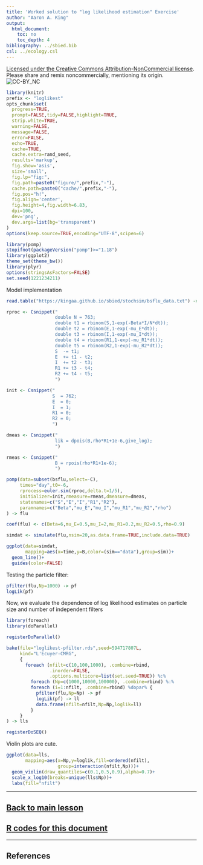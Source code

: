 ```yaml
---
title: 'Worked solution to "log likelihood estimation" Exercise'
author: "Aaron A. King"
output:
  html_document:
    toc: no
    toc_depth: 4
bibliography: ../sbied.bib
csl: ../ecology.csl
---
```


\newcommand\prob[1]{\mathbb{P}\left[{#1}\right]}
\newcommand\expect[1]{\mathbb{E}\left[{#1}\right]}
\newcommand\var[1]{\mathrm{Var}\left[{#1}\right]}
\newcommand\dist[2]{\mathrm{#1}\left(#2\right)}
\newcommand\dlta[1]{{\Delta}{#1}}
\newcommand\lik{\mathcal{L}}
\newcommand\loglik{\ell}

[Licensed under the Creative Commons Attribution-NonCommercial license](http://creativecommons.org/licenses/by-nc/4.0/).
Please share and remix noncommercially, mentioning its origin.  
![CC-BY_NC](../graphics/cc-by-nc.png)

```r
library(knitr)
prefix <- "loglikest"
opts_chunk$set(
  progress=TRUE,
  prompt=FALSE,tidy=FALSE,highlight=TRUE,
  strip.white=TRUE,
  warning=FALSE,
  message=FALSE,
  error=FALSE,
  echo=TRUE,
  cache=TRUE,
  cache.extra=rand_seed,
  results='markup',
  fig.show='asis',
  size='small',
  fig.lp="fig:",
  fig.path=paste0("figure/",prefix,"-"),
  cache.path=paste0("cache/",prefix,"-"),
  fig.pos="h!",
  fig.align='center',
  fig.height=4,fig.width=6.83,
  dpi=100,
  dev='png',
  dev.args=list(bg='transparent')
)
options(keep.source=TRUE,encoding="UTF-8",scipen=6)
```
```r
library(pomp)
stopifnot(packageVersion("pomp")>="1.18")
library(ggplot2)
theme_set(theme_bw())
library(plyr)
options(stringsAsFactors=FALSE)
set.seed(1221234211)
```

Model implementation

```r
read.table("https://kingaa.github.io/sbied/stochsim/bsflu_data.txt") -> bsflu

rproc <- Csnippet("
                  double N = 763;
                  double t1 = rbinom(S,1-exp(-Beta*I/N*dt));
                  double t2 = rbinom(E,1-exp(-mu_E*dt));
                  double t3 = rbinom(I,1-exp(-mu_I*dt));
                  double t4 = rbinom(R1,1-exp(-mu_R1*dt));
                  double t5 = rbinom(R2,1-exp(-mu_R2*dt));
                  S  -= t1;
                  E  += t1 - t2;
                  I  += t2 - t3;
                  R1 += t3 - t4;
                  R2 += t4 - t5;
                  ")

init <- Csnippet("
                 S  = 762;
                 E  = 0;
                 I  = 1;
                 R1 = 0;
                 R2 = 0;
                 ")

dmeas <- Csnippet("
                  lik = dpois(B,rho*R1+1e-6,give_log);
                  ")

rmeas <- Csnippet("
                  B = rpois(rho*R1+1e-6);
                  ")

pomp(data=subset(bsflu,select=-C),
     times="day",t0=-6,
     rprocess=euler.sim(rproc,delta.t=1/5),
     initializer=init,rmeasure=rmeas,dmeasure=dmeas,
     statenames=c("S","E","I","R1","R2"),
     paramnames=c("Beta","mu_E","mu_I","mu_R1","mu_R2","rho")
) -> flu

coef(flu) <- c(Beta=6,mu_E=0.5,mu_I=2,mu_R1=0.2,mu_R2=0.5,rho=0.9)

simdat <- simulate(flu,nsim=20,as.data.frame=TRUE,include.data=TRUE)

ggplot(data=simdat,
       mapping=aes(x=time,y=B,color=(sim=="data"),group=sim))+
  geom_line()+
  guides(color=FALSE)
```

Testing the particle filter:

```r
pfilter(flu,Np=1000) -> pf
logLik(pf)
```

Now, we evaluate the dependence of log likelihood estimates 
on particle size and number of independent filters

```r
library(foreach)
library(doParallel)

registerDoParallel()

bake(file="loglikest-pfilter.rds",seed=594717807L,
     kind="L'Ecuyer-CMRG",
     {
       foreach (nfilt=c(10,100,1000), .combine=rbind,
                .inorder=FALSE,
                .options.multicore=list(set.seed=TRUE)) %:%
         foreach (Np=c(1000,10000,100000), .combine=rbind) %:%
         foreach (i=1:nfilt, .combine=rbind) %dopar% {
           pfilter(flu,Np=Np) -> pf
           logLik(pf) -> ll
           data.frame(nfilt=nfilt,Np=Np,loglik=ll)
         }
     }
) -> lls

registerDoSEQ()
```

Violin plots are cute.

```r
ggplot(data=lls,
       mapping=aes(x=Np,y=loglik,fill=ordered(nfilt),
                   group=interaction(nfilt,Np)))+
  geom_violin(draw_quantiles=c(0.1,0.5,0.9),alpha=0.7)+
  scale_x_log10(breaks=unique(lls$Np))+
  labs(fill="nfilt")
```

-----------

## [Back to main lesson](./pfilter.html)
## [**R** codes for this document](http://raw.githubusercontent.com/kingaa/sbied/master/pfilter/loglikest.R)

-----------

## References

